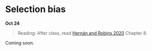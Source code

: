 
# Selection bias

**Oct 24**

> Reading: After class, read [Hernán and Robins 2020](https://www.hsph.harvard.edu/miguel-hernan/causal-inference-book/) Chapter 8.

Coming soon.